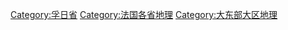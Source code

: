 [[Category:孚日省|Category:孚日省]]
[[Category:法国各省地理|Category:法国各省地理]]
[[Category:大东部大区地理|Category:大东部大区地理]]